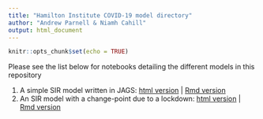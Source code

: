 ```yaml
---
title: "Hamilton Institute COVID-19 model directory"
author: "Andrew Parnell & Niamh Cahill"
output: html_document
---
```


```r
knitr::opts_chunk$set(echo = TRUE)
```

Please see the list below for notebooks detailing the different models in this repository

1. A simple SIR model written in JAGS: [html version](https://hamilton-institute.github.io/covid19-modelling/JAGS_SIR.nb.html) | [Rmd version](https://hamilton-institute.github.io/covid19-modelling/JAGS_SIR.Rmd)
1. An SIR model with a change-point due to a lockdown: [html version](https://hamilton-institute.github.io/covid19-modelling/JAGS_SIR_changepoint.Rmd) | [Rmd version](https://hamilton-institute.github.io/covid19-modelling/JAGS_SIR_changepoint.Rmd)




